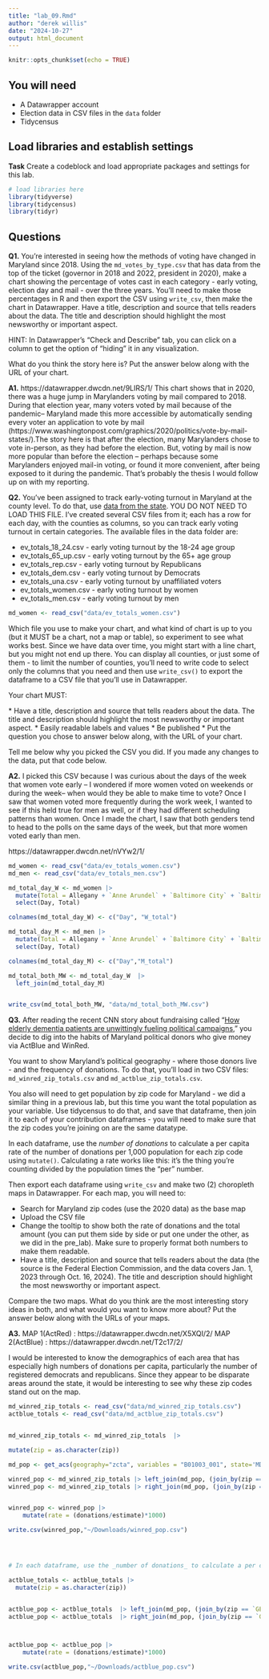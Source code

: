 ```yaml
---
title: "lab_09.Rmd"
author: "derek willis"
date: "2024-10-27"
output: html_document
---
```


```r
knitr::opts_chunk$set(echo = TRUE)
```

## You will need

-   A Datawrapper account
-   Election data in CSV files in the `data` folder
-   Tidycensus

## Load libraries and establish settings

**Task** Create a codeblock and load appropriate packages and settings for this lab.

```r
# load libraries here
library(tidyverse)
library(tidycensus)
library(tidyr)

```

## Questions

**Q1.** You're interested in seeing how the methods of voting have changed in Maryland since 2018. Using the `md_votes_by_type.csv` that has data from the top of the ticket (governor in 2018 and 2022, president in 2020), make a chart showing the percentage of votes cast in each category - early voting, election day and mail - over the three years. You'll need to make those percentages in R and then export the CSV using `write_csv`, then make the chart in Datawrapper. Have a title, description and source that tells readers about the data. The title and description should highlight the most newsworthy or important aspect.

HINT: In Datawrapper's "Check and Describe" tab, you can click on a column to get the option of "hiding" it in any visualization.

What do you think the story here is? Put the answer below along with the URL of your chart.

**A1.**
https://datawrapper.dwcdn.net/9LIRS/1/
This chart shows that in 2020, there was a huge jump in Marylanders voting by mail compared to 2018. During that election year, many voters voted by mail because of the pandemic-- Maryland made this more accessible by automatically sending every voter an application to vote by mail (https://www.washingtonpost.com/graphics/2020/politics/vote-by-mail-states/).The story here is that after the election, many Marylanders chose to vote in-person, as they had before the election. But, voting by mail is now more popular than before the election -- perhaps because some Marylanders enjoyed mail-in voting, or found it more convenient, after being exposed to it during the pandemic. That's probably the thesis I would follow up on with my reporting. 

**Q2.** You've been assigned to track early-voting turnout in Maryland at the county level. To do that, use [data from the state](https://elections.maryland.gov/press_room/2024_stats/PG24/EarlyVoting%20RAW%20data.csv). YOU DO NOT NEED TO LOAD THIS FILE. I've created several CSV files from it; each has a row for each day, with the counties as columns, so you can track early voting turnout in certain categories. The available files in the data folder are:

* ev_totals_18_24.csv - early voting turnout by the 18-24 age group
* ev_totals_65_up.csv - early voting turnout by the 65+ age group
* ev_totals_rep.csv - early voting turnout by Republicans
* ev_totals_dem.csv - early voting turnout by Democrats
* ev_totals_una.csv - early voting turnout by unaffiliated voters
* ev_totals_women.csv - early voting turnout by women
* ev_totals_men.csv - early voting turnout by men

```r
md_women <- read_csv("data/ev_totals_women.csv")
```


Which file you use to make your chart, and what kind of chart is up to you (but it MUST be a chart, not a map or table), so experiment to see what works best. Since we have data over time, you might start with a line chart, but you might not end up there. You can display all counties, or just some of them - to limit the number of counties, you'll need to write code to select only the columns that you need and then use `write_csv()` to export the dataframe to a CSV file that you'll use in Datawrapper.

Your chart MUST: 

\* Have a title, description and source that tells readers about the data. The title and description should highlight the most newsworthy or important aspect. 
\* Easily readable labels and values 
\* Be published
\* Put the question you chose to answer below along, with the URL of your chart.

Tell me below why you picked the CSV you did. If you made any changes to the data, put that code below.

**A2.**  I picked this CSV because I was curious about the days of the week that women vote early -- I wondered if more women voted on weekends or during the week-- when would they be able to make time to vote? Once I saw that women voted more frequently during the work week, I wanted to see if this held true for men as well, or if they had different scheduling patterns than women. Once I made the chart, I saw that both genders tend to head to the polls on the same days of the week, but that more women voted early than men. 

https://datawrapper.dwcdn.net/nVYw2/1/ 

```r
md_women <- read_csv("data/ev_totals_women.csv")
md_men <- read_csv("data/ev_totals_men.csv")

md_total_day_W <- md_women |> 
  mutate(Total = Allegany + `Anne Arundel` + `Baltimore City` + `Baltimore County` + Calvert + Caroline + Carroll + Cecil + Charles + Dorchester + Frederick + Garrett + Harford + Howard + Kent + Montgomery + `Prince George's` + `Queen Anne's` + `Saint Mary's` + Somerset + Talbot + Washington + Wicomico + Worcester) |> 
  select(Day, Total)

colnames(md_total_day_W) <- c("Day", "W_total")

md_total_day_M <- md_men |> 
  mutate(Total = Allegany + `Anne Arundel` + `Baltimore City` + `Baltimore County` + Calvert + Caroline + Carroll + Cecil + Charles + Dorchester + Frederick + Garrett + Harford + Howard + Kent + Montgomery + `Prince George's` + `Queen Anne's` + `Saint Mary's` + Somerset + Talbot + Washington + Wicomico + Worcester) |> 
  select(Day, Total)

colnames(md_total_day_M) <- c("Day","M_total")

md_total_both_MW <- md_total_day_W  |> 
  left_join(md_total_day_M)


write_csv(md_total_both_MW, "data/md_total_both_MW.csv")

```


**Q3.** After reading the recent CNN story about fundraising called "[How elderly dementia patients are unwittingly fueling political campaigns](https://www.cnn.com/interactive/2024/10/politics/political-fundraising-elderly-election-invs-dg/)," you decide to dig into the habits of Maryland political donors who give money via ActBlue and WinRed.

You want to show Maryland's political geography - where those donors live - and the frequency of donations. To do that, you'll load in two CSV files: `md_winred_zip_totals.csv` and `md_actblue_zip_totals.csv`.

You also will need to get population by zip code for Maryland - we did a similar thing in a previous lab, but this time you want the total population as your variable. Use tidycensus to do that, and save that dataframe, then join it to each of your contribution dataframes - you will need to make sure that the zip codes you're joining on are the same datatype.

In each dataframe, use the _number of donations_ to calculate a per capita rate of the number of donations per 1,000 population for each zip code using `mutate()`. Calculating a rate works like this: it's the thing you're counting divided by the population times the "per" number.

Then export each dataframe using `write_csv` and make two (2) choropleth maps in Datawrapper. For each map, you will need to:

-   Search for Maryland zip codes (use the 2020 data) as the base map
-   Upload the CSV file
-   Change the tooltip to show both the rate of donations and the total amount (you can put them side by side or put one under the other, as we did in the pre_lab). Make sure to properly format both numbers to make them readable.
-   Have a title, description and source that tells readers about the data (the source is the Federal Election Commission, and the data covers Jan. 1, 2023 through Oct. 16, 2024). The title and description should highlight the most newsworthy or important aspect.

Compare the two maps. What do you think are the most interesting story ideas in both, and what would you want to know more about? Put the answer below along with the URLs of your maps.


**A3.** 
MAP 1(ActRed) : https://datawrapper.dwcdn.net/X5XQI/2/
MAP 2(ActBlue) : https://datawrapper.dwcdn.net/T2c17/2/

I would be interested to know the demographics of each area that has especially high numbers of donations per capita, particularly the number of registered democrats and republicans. Since they appear to be disparate areas around the state, it would be interesting to see why these zip codes stand out on the map.







```r
md_winred_zip_totals <- read_csv("data/md_winred_zip_totals.csv")
actblue_totals <- read_csv("data/md_actblue_zip_totals.csv")


md_winred_zip_totals <- md_winred_zip_totals  |> 

mutate(zip = as.character(zip))

```
```r
md_pop <- get_acs(geography="zcta", variables = "B01003_001", state='MD', year=2019) 

```



```r
winred_pop <- md_winred_zip_totals |> left_join(md_pop, (join_by(zip == `GEOID`)))
winred_pop <- md_winred_zip_totals |> right_join(md_pop, (join_by(zip == `GEOID`)))


winred_pop <- winred_pop |> 
    mutate(rate = (donations/estimate)*1000) 

write.csv(winred_pop,"~/Downloads/winred_pop.csv")




# In each dataframe, use the _number of donations_ to calculate a per capita rate of the number of donations per 1,000 population for each zip code using `mutate()`. Calculating a rate works like this: it's the thing you're counting divided by the population times the "per" number.

actblue_totals <- actblue_totals |> 
  mutate(zip = as.character(zip))


actblue_pop <- actblue_totals  |> left_join(md_pop, (join_by(zip == `GEOID`)))
actblue_pop <- actblue_totals  |> right_join(md_pop, (join_by(zip == `GEOID`)))



actblue_pop <- actblue_pop |> 
    mutate(rate = (donations/estimate)*1000) 

write.csv(actblue_pop,"~/Downloads/actblue_pop.csv")


```


